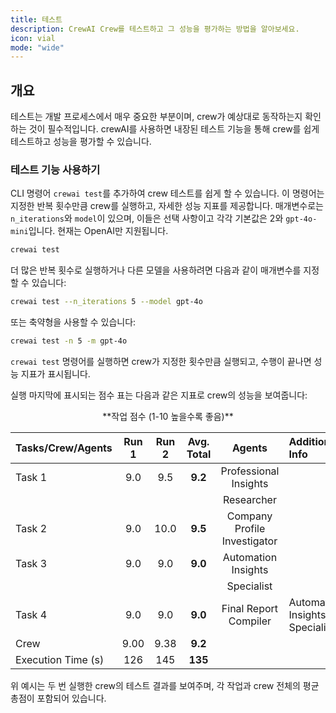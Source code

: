 ```yaml
---
title: 테스트
description: CrewAI Crew를 테스트하고 그 성능을 평가하는 방법을 알아보세요.
icon: vial
mode: "wide"
---
```


## 개요

테스트는 개발 프로세스에서 매우 중요한 부분이며, crew가 예상대로 동작하는지 확인하는 것이 필수적입니다. crewAI를 사용하면 내장된 테스트 기능을 통해 crew를 쉽게 테스트하고 성능을 평가할 수 있습니다.

### 테스트 기능 사용하기

CLI 명령어 `crewai test`를 추가하여 crew 테스트를 쉽게 할 수 있습니다. 이 명령어는 지정한 반복 횟수만큼 crew를 실행하고, 자세한 성능 지표를 제공합니다. 매개변수로는 `n_iterations`와 `model`이 있으며, 이들은 선택 사항이고 각각 기본값은 2와 `gpt-4o-mini`입니다. 현재는 OpenAI만 지원됩니다.

```bash
crewai test
```

더 많은 반복 횟수로 실행하거나 다른 모델을 사용하려면 다음과 같이 매개변수를 지정할 수 있습니다:

```bash
crewai test --n_iterations 5 --model gpt-4o
```

또는 축약형을 사용할 수 있습니다:

```bash
crewai test -n 5 -m gpt-4o
```

`crewai test` 명령어를 실행하면 crew가 지정한 횟수만큼 실행되고, 수행이 끝나면 성능 지표가 표시됩니다.

실행 마지막에 표시되는 점수 표는 다음과 같은 지표로 crew의 성능을 보여줍니다:

<center>**작업 점수 (1-10 높을수록 좋음)**</center>

| Tasks/Crew/Agents  | Run 1 | Run 2 | Avg. Total | Agents                         | Additional Info                  |
|:------------------|:-----:|:-----:|:----------:|:------------------------------:|:---------------------------------|
| Task 1        |  9.0  |  9.5  |    **9.2**     | Professional Insights          |                                  |
|                    |       |       |            | Researcher                     |                                  |
| Task 2        |  9.0  | 10.0  |    **9.5**     | Company Profile Investigator   |                                  |
| Task 3        |  9.0  |  9.0  |    **9.0**     | Automation Insights            |                                  |
|                    |       |       |            | Specialist                     |                                  |
| Task 4        |  9.0  |  9.0  |    **9.0**     | Final Report Compiler          | Automation Insights Specialist   |
| Crew         | 9.00  | 9.38  |    **9.2**     |                                |                                  |
| Execution Time (s) |  126  |  145  |    **135**     |                                |                                  |

위 예시는 두 번 실행한 crew의 테스트 결과를 보여주며, 각 작업과 crew 전체의 평균 총점이 포함되어 있습니다.